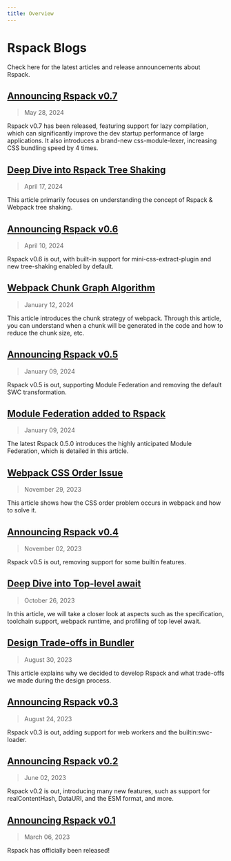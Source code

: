 ```yaml
---
title: Overview
---
```


# Rspack Blogs

Check here for the latest articles and release announcements about Rspack.

## [Announcing Rspack v0.7](/blog/announcing-0-7)

> May 28, 2024

Rspack v0.7 has been released, featuring support for lazy compilation, which can significantly improve the dev startup performance of large applications. It also introduces a brand-new css-module-lexer, increasing CSS bundling speed by 4 times.

## [Deep Dive into Rspack Tree Shaking](https://github.com/orgs/web-infra-dev/discussions/17)

> April 17, 2024

This article primarily focuses on understanding the concept of Rspack & Webpack tree shaking.

## [Announcing Rspack v0.6](/blog/announcing-0-6)

> April 10, 2024

Rspack v0.6 is out, with built-in support for mini-css-extract-plugin and new tree-shaking enabled by default.

## [Webpack Chunk Graph Algorithm](https://github.com/orgs/web-infra-dev/discussions/15)

> January 12, 2024

This article introduces the chunk strategy of webpack. Through this article, you can understand when a chunk will be generated in the code and how to reduce the chunk size, etc.

## [Announcing Rspack v0.5](/blog/announcing-0-5)

> January 09, 2024

Rspack v0.5 is out, supporting Module Federation and removing the default SWC transformation.

## [Module Federation added to Rspack](/blog/module-federation-added-to-rspack)

> January 09, 2024

The latest Rspack 0.5.0 introduces the highly anticipated Module Federation, which is detailed in this article.

## [Webpack CSS Order Issue](https://github.com/orgs/web-infra-dev/discussions/12)

> November 29, 2023

This article shows how the CSS order problem occurs in webpack and how to solve it.

## [Announcing Rspack v0.4](/blog/announcing-0-4)

> November 02, 2023

Rspack v0.5 is out, removing support for some builtin features.

## [Deep Dive into Top-level await](https://github.com/orgs/web-infra-dev/discussions/9)

> October 26, 2023

In this article, we will take a closer look at aspects such as the specification, toolchain support, webpack runtime, and profiling of top level await.

## [Design Trade-offs in Bundler](https://github.com/orgs/web-infra-dev/discussions/1)

> August 30, 2023

This article explains why we decided to develop Rspack and what trade-offs we made during the design process.

## [Announcing Rspack v0.3](/blog/announcing-0-3)

> August 24, 2023

Rspack v0.3 is out, adding support for web workers and the builtin:swc-loader.

## [Announcing Rspack v0.2](/blog/announcing-0-2)

> June 02, 2023

Rspack v0.2 is out, introducing many new features, such as support for realContentHash, DataURI, and the ESM format, and more.

## [Announcing Rspack v0.1](/blog/announcing-0-1)

> March 06, 2023

Rspack has officially been released!
